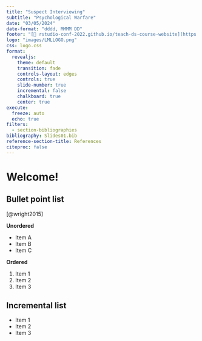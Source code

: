 ```yaml
---
title: "Suspect Interviewing"
subtitle: "Psychological Warfare"
date: "03/05/2024"
date-format: "dddd, MMMM DD"
footer: "[🔗 rstudio-conf-2022.github.io/teach-ds-course-website](https://rstudio-conf-2022.github.io/teach-ds-course-website)"
logo: "images/LMLLOGO.png"
css: logo.css
format: 
  revealjs:
    theme: default
    transition: fade
    controls-layout: edges
    controls: true
    slide-number: true
    incremental: false 
    chalkboard: true
    center: true
execute:
  freeze: auto
  echo: true
filters:
  - section-bibliographies
bibliography: Slides01.bib
reference-section-title: References
citeproc: false
---
```


# Welcome!

## Bullet point list

[@wright2015]

**Unordered**

-   Item A
-   Item B
-   Item C

**Ordered**

1.  Item 1
2.  Item 2
3.  Item 3

## Incremental list

::: incremental
-   Item 1
-   Item 2
-   Item 3
:::

## 
